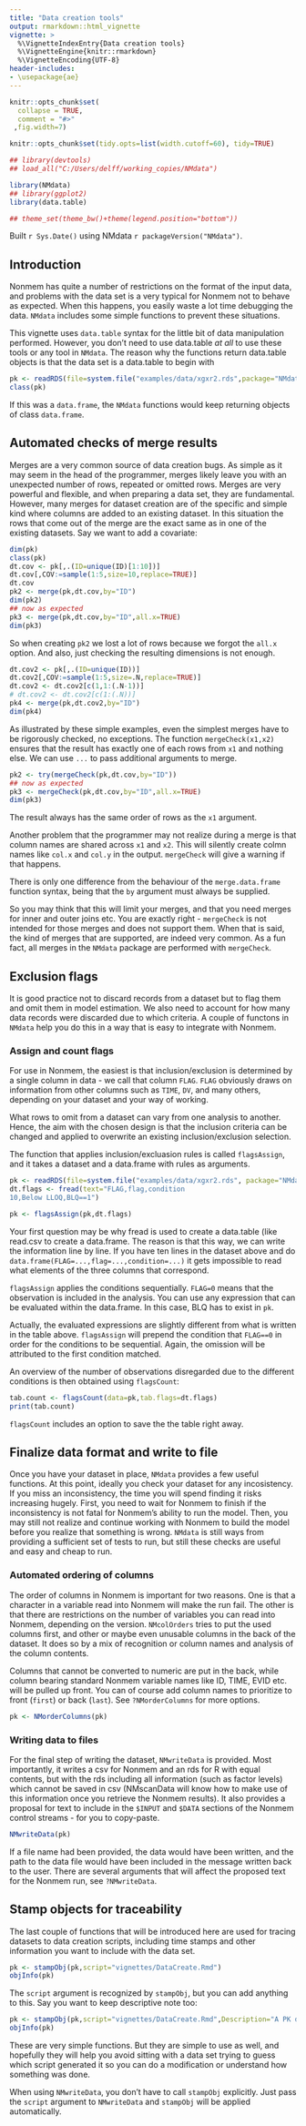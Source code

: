 ```yaml
---
title: "Data creation tools"
output: rmarkdown::html_vignette
vignette: >
  %\VignetteIndexEntry{Data creation tools}
  %\VignetteEngine{knitr::rmarkdown}
  %\VignetteEncoding{UTF-8}
header-includes:
- \usepackage{ae}
---
```


```r
knitr::opts_chunk$set(
  collapse = TRUE,
  comment = "#>"
 ,fig.width=7)

knitr::opts_chunk$set(tidy.opts=list(width.cutoff=60), tidy=TRUE)
```

```r
## library(devtools)
## load_all("C:/Users/delff/working_copies/NMdata")
```

```r
library(NMdata)
## library(ggplot2)
library(data.table)

## theme_set(theme_bw()+theme(legend.position="bottom"))

```
Built `r Sys.Date()` using NMdata `r packageVersion("NMdata")`.


## Introduction
Nonmem has quite a number of restrictions on the format of the input
data, and problems with the data set is a very typical for Nonmem not
to behave as expected. When this happens, you easily waste a lot time
debugging the data. `NMdata` includes some simple functions to prevent
these situations.

This vignette uses `data.table` syntax for the little bit of data
manipulation performed. However, you don't need to use data.table _at
all_ to use these tools or any tool in `NMdata`. The reason why the
functions return data.table objects is that the data set is a
data.table to begin with

```r
pk <- readRDS(file=system.file("examples/data/xgxr2.rds",package="NMdata"))
class(pk)
```

If this was a `data.frame`, the `NMdata` functions would keep
returning objects of class `data.frame`.


## Automated checks of merge results
Merges are a very common source of data creation bugs. As simple as it
may seem in the head of the programmer, merges likely leave you with
an unexpected number of rows, repeated or omitted rows. Merges are
very powerful and flexible, and when preparing a data set, they are
fundamental. However, many merges for dataset creation are
of the specific and simple kind where columns are added to an existing
dataset. In this situation the rows that come out of the merge are the
exact same as in one of the existing datasets. Say we want to add a
covariate:

```r
dim(pk)
class(pk)
dt.cov <- pk[,.(ID=unique(ID)[1:10])]
dt.cov[,COV:=sample(1:5,size=10,replace=TRUE)]
dt.cov
pk2 <- merge(pk,dt.cov,by="ID")
dim(pk2)
## now as expected
pk3 <- merge(pk,dt.cov,by="ID",all.x=TRUE)
dim(pk3)
```

So when creating `pk2` we lost a lot of rows because we forgot the `all.x`
option. And also, just checking the resulting dimensions is not enough.

```r
dt.cov2 <- pk[,.(ID=unique(ID))]
dt.cov2[,COV:=sample(1:5,size=.N,replace=TRUE)]
dt.cov2 <- dt.cov2[c(1,1:(.N-1))]
# dt.cov2 <- dt.cov2[c(1:(.N))]
pk4 <- merge(pk,dt.cov2,by="ID")
dim(pk4)
```

As illustrated by these simple examples, even the simplest merges have
to be rigorously checked, no exceptions. The function `mergeCheck(x1,x2)`
ensures that the result has exactly one of each rows from `x1` and
nothing else. We can use `...` to pass additional arguments to merge.

```r
pk2 <- try(mergeCheck(pk,dt.cov,by="ID"))
## now as expected
pk3 <- mergeCheck(pk,dt.cov,by="ID",all.x=TRUE)
dim(pk3)
```

The result always has the same order of rows as the `x1` argument.

Another problem that the programmer may not realize during a merge is
that column names are shared across `x1` and `x2`. This will silently create
colmn names like `col.x` and `col.y` in the output. `mergeCheck` will
give a warning if that happens.

There
is only one difference from the behaviour of the `merge.data.frame`
function syntax, being that the `by` argument must always be supplied.

So you may think that this will limit your merges, and that you need
merges for inner and outer joins etc. You are exactly right -
`mergeCheck` is not intended for those merges and does not support
them. When that is said, the kind of merges that are supported, are
indeed very common. As a fun fact, all merges in the `NMdata` package
are performed with `mergeCheck`. 



## Exclusion flags
It is good practice not to discard records from a dataset but to flag
them and omit them in model estimation. We also need to account for
how many data records were discarded due to which criteria. A couple
of functons in `NMdata` help you do this in a way that is easy to
integrate with Nonmem. 

### Assign and count flags
For use in Nonmem, the easiest is that inclusion/exclusion is
determined by a single column in data - we call that column `FLAG`. `FLAG`
obviously draws on information from other columns such as `TIME`, `DV`,
and many others, depending on your dataset and your way of working.

What
rows to omit from a dataset can vary from one analysis to
another. Hence, the aim with the chosen design is that the inclusion
criteria can be changed and applied to overwrite an existing
inclusion/exclusion selection. 

The function that applies inclusion/excluasion rules is called
`flagsAssign`, and it takes a dataset and a data.frame with rules as
arguments.

```r
pk <- readRDS(file=system.file("examples/data/xgxr2.rds", package="NMdata"))
dt.flags <- fread(text="FLAG,flag,condition
10,Below LLOQ,BLQ==1")

pk <- flagsAssign(pk,dt.flags)
```
Your first question may be why fread is used to create a data.table
(like read.csv to create a data.frame. The reason is that this way, we
can write the information line by line. If you have ten lines in the
dataset above and do `data.frame(FLAG=...,flag=...,condition=...)` it gets impossible to read what elements of the three
columns that correspond.

`flagsAssign` applies the conditions sequentially. `FLAG=0` means that
the observation is included in the analysis. You can use any
expression that can be evaluated within the data.frame. In this case,
BLQ has to exist in `pk`.

Actually, the evaluated expressions are slightly different from what
is written in the table above. `flagsAssign` will prepend the
condition that `FLAG==0` in order for the conditions to be
sequential. Again, the omission will be attributed to the first
condition matched.

An overview of the number of observations disregarded due to the
different conditions is then obtained using `flagsCount`:

```r
tab.count <- flagsCount(data=pk,tab.flags=dt.flags)
print(tab.count)
```

`flagsCount` includes an option to save the the table right away.

## Finalize data format and write to file
Once you have your dataset in place, `NMdata` provides a few useful
functions. At this point, ideally you check your dataset for any
incosistency. If you miss an inconsistency, the time you will spend
finding it risks increasing hugely. First, you need to wait for Nonmem
to finish if the inconsistency is not fatal for Nonmem's ability to
run the model. Then, you may still not realize and continue working
with Nonmem to build the model before you realize that something is
wrong. `NMdata` is still ways from providing a sufficient set of tests
to run, but still these checks are useful and easy and cheap to run.

### Automated ordering of columns
The order of columns in Nonmem is important for two reasons. One is
that a character in a variable read into Nonmem will make the run
fail. The other is that there are restrictions on the number of
variables you can read into Nonmem, depending on the
version. `NMcolOrders` tries to put the used columns first, and
other or maybe even unusable columns in the back of the dataset. It
does so by a mix of recognition or column names and analysis of the
column contents. 

Columns that cannot be converted to numeric are put in the back, while
column bearing standard Nonmem variable names like ID, TIME, EVID etc.
will be pulled up front. You can of course add column names to
prioritize to front (`first`) or back (`last`). See `?NMorderColumns` for
more options.

```r
pk <- NMorderColumns(pk)
```

### Writing data to files
For the final step of writing the dataset, `NMwriteData` is
provided. Most importantly, it writes a csv for Nonmem and an rds for
R with equal contents, but with the rds including all information
(such as factor levels) which cannot be saved in csv (NMscanData will
know how to make use of this information once you retrieve the Nonmem
results). It also provides a proposal for text to include in the
`$INPUT` and `$DATA` sections of the Nonmem control
streams - for you to copy-paste. 

```r
NMwriteData(pk)
```

If a file name had been provided, the data would have been written,
and the path to the data file would have been included in the message
written back to the user. There are several arguments that will affect
the proposed text for the Nonmem run, see `?NMwriteData`.

## Stamp objects for traceability
The last couple of functions that will be introduced here are used for
tracing datasets to data creation scripts, including time stamps and
other information you want to include with the data set. 

```r
pk <- stampObj(pk,script="vignettes/DataCreate.Rmd")
objInfo(pk)
```
The `script` argument is recognized by `stampObj`, but you can add anything to this. Say you want to keep descriptive note too:

```r
pk <- stampObj(pk,script="vignettes/DataCreate.Rmd",Description="A PK dataset used for examples.")
objInfo(pk)
```

These are very simple functions. But they are simple to use as well,
and hopefully they will help you avoid sitting with a data set trying
to guess which script generated it so you can do a modification or
understand how something was done.

When using `NMwriteData`, you don't have to call `stampObj`
explicitly. Just pass the `script` argument to `NMwriteData` and
`stampObj` will be applied automatically.


